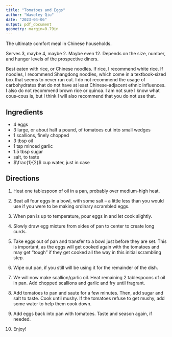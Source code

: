 ```yaml
---
title: "Tomatoes and Eggs"
author: "Waveley Qiu"
date: "2023-04-06"
output: pdf_document
geometry: margin=0.79in
---
```


The ultimate comfort meal in Chinese households. 

Serves 3, maybe 4, maybe 2. Maybe even 12. Depends on the size, number, and hunger levels of the prospective diners. 

Best eaten with rice, or Chinese noodles. If rice, I recommend white rice. If noodles, I recommend Shangdong noodles, which come in a textbook-sized box that seems to never run out. I do not recommend the usage of carbohydrates that do not have at least Chinese-adjacent ethnic influences. I also do not recommend brown rice or quinoa. I am not sure I know what cous-cous is, but I think I will also recommend that you do not use that.

## Ingredients

- 4 eggs
- 3 large, or about half a pound, of tomatoes cut into small wedges
- 1 scallions, finely chopped
- 3 tbsp oil
- 1 tsp minced garlic
- 1.5 tbsp sugar
- salt, to taste
- $\frac{1}{2}$ cup water, just in case

## Directions

1. Heat one tablespoon of oil in a pan, probably over medium-high heat. 

2. Beat all four eggs in a bowl, with some salt -- a little less than you would use if you were to be making ordinary scrambled eggs.

3. When pan is up to temperature, pour eggs in and let cook slightly. 

4. Slowly draw egg mixture from sides of pan to center to create long curds.

5. Take eggs out of pan and transfer to a bowl just before they are set. This is important, as the eggs will get cooked again with the tomatoes and may get "tough" if they get cooked all the way in this initial scrambling step. 

6. Wipe out pan, if you still will be using it for the remainder of the dish.

7. We will now make scallion/garlic oil. Heat remaining 2 tablespoons of oil in pan. Add chopped scallions and garlic and fry until fragrant. 

8. Add tomatoes to pan and saute for a few minutes. Then, add sugar and salt to taste. Cook until mushy. If the tomatoes refuse to get mushy, add some water to help them cook down.

9. Add eggs back into pan with tomatoes. Taste and season again, if needed.

10. Enjoy!









